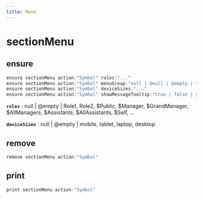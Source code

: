 ```yaml
---
title: Menu
---
```


# sectionMenu

## ensure

```js filename="Terminal" copy
ensure sectionMenu action:"Symbol" roles:"..."
ensure sectionMenu action:"Symbol" menuGroup:"null | @null | @empty | text"
ensure sectionMenu action:"Symbol" deviceSizes:"..."
ensure sectionMenu action:"Symbol" showMessageTooltip:"true | false | yes | no"
```

**`roles`**
 : null | @empty | Role1, Role2, $Public, $Manager, $GrandManager, $AllManagers, $Assistants, $AllAssistants, $Self, ...

**`deviceSizes`**
 : null | @empty | mobile, tablet, laptop, desktop


## remove

```js filename="Terminal" copy
remove sectionMenu action:"Symbol"
```


## print

```js filename="Terminal" copy
print sectionMenu action:"Symbol"
```


